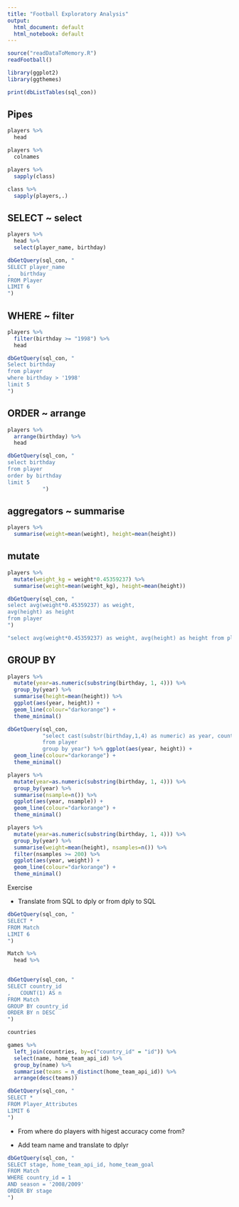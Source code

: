 ```yaml
---
title: "Football Exploratory Analysis"
output:
  html_document: default
  html_notebook: default
---
```


```r
source("readDataToMemory.R")
readFootball()

library(ggplot2)
library(ggthemes)

print(dbListTables(sql_con))
```

## Pipes

```r
players %>%
  head
```

```r
players %>%
  colnames
```
```r
players %>%
  sapply(class)

class %>%
  sapply(players,.)
```



## SELECT ~ select

```r
players %>%
  head %>%
  select(player_name, birthday)
```

```r
dbGetQuery(sql_con, "
SELECT player_name
,   birthday
FROM Player
LIMIT 6
")
```

## WHERE ~ filter

```r
players %>%
  filter(birthday >= "1998") %>%
  head

dbGetQuery(sql_con, "
Select birthday
from player
where birthday > '1998'
limit 5
")
```

## ORDER ~ arrange

```r
players %>%
  arrange(birthday) %>%
  head

dbGetQuery(sql_con, "
select birthday
from player
order by birthday
limit 5
           ")
```

## aggregators ~ summarise

```r
players %>%
  summarise(weight=mean(weight), height=mean(height))
```

## mutate

```r
players %>%
  mutate(weight_kg = weight*0.45359237) %>%
  summarise(weight=mean(weight_kg), height=mean(height))

dbGetQuery(sql_con, "
select avg(weight*0.45359237) as weight,
avg(height) as height
from player
")

"select avg(weight*0.45359237) as weight, avg(height) as height from player" %>% dbGetQuery(sql_con,.)
```

## GROUP BY

```r
players %>%
  mutate(year=as.numeric(substring(birthday, 1, 4))) %>%
  group_by(year) %>%
  summarise(height=mean(height)) %>%
  ggplot(aes(year, height)) +
  geom_line(colour="darkorange") +
  theme_minimal()

dbGetQuery(sql_con,
           "select cast(substr(birthday,1,4) as numeric) as year, count(1), avg(height) as height
           from player 
           group by year") %>% ggplot(aes(year, height)) +
  geom_line(colour="darkorange") +
  theme_minimal()

```
```r
players %>%
  mutate(year=as.numeric(substring(birthday, 1, 4))) %>%
  group_by(year) %>%
  summarise(nsample=n()) %>%
  ggplot(aes(year, nsample)) +
  geom_line(colour="darkorange") +
  theme_minimal()
```

```r
players %>%
  mutate(year=as.numeric(substring(birthday, 1, 4))) %>%
  group_by(year) %>%
  summarise(weight=mean(height), nsamples=n()) %>%
  filter(nsamples >= 200) %>%
  ggplot(aes(year, weight)) +
  geom_line(colour="darkorange") +
  theme_minimal()
```

Exercise

* Translate from SQL to dply or from dply to SQL
```r
dbGetQuery(sql_con, "
SELECT *
FROM Match
LIMIT 6
")

Match %>%
  head %>%
  
```

```r
dbGetQuery(sql_con, "
SELECT country_id
,   COUNT(1) AS n
FROM Match
GROUP BY country_id
ORDER BY n DESC
")
```
```r
countries
```


```r
games %>%
  left_join(countries, by=c("country_id" = "id")) %>%
  select(name, home_team_api_id) %>%
  group_by(name) %>%
  summarise(teams = n_distinct(home_team_api_id)) %>%
  arrange(desc(teams))
```

```r
dbGetQuery(sql_con, "
SELECT *
FROM Player_Attributes
LIMIT 6
")

```

* From where do players with higest accuracy come from?

* Add team name and translate to dplyr

```r
dbGetQuery(sql_con, "
SELECT stage, home_team_api_id, home_team_goal
FROM Match
WHERE country_id = 1
AND season = '2008/2009'
ORDER BY stage
")
```
